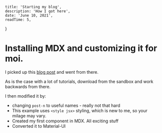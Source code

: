 
    title: 'Starting my blog',
    description: 'How I got here',
    date: 'June 10, 2021',
    readTime: 5,
}


# Installing MDX and customizing it for moi.

I picked up this [blog post](https://www.smashingmagazine.com/2020/09/build-blog-nextjs-mdx/) and went from there.

As is the case with a lot of <Tutorial>tutorials</Tutorial>, download from the sandbox and work backwards from there.

I then modified it by:
 - changing `post-n` to useful names - really not that hard
 - This example uses `<style jsx>` styling, which is new to me, so your milage may vary.
 - Created my first component in MDX. All exciting stuff
 - Converted it to Material-UI
